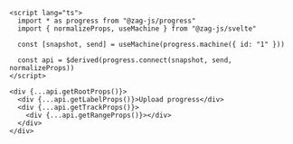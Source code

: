 ```svelte
<script lang="ts">
  import * as progress from "@zag-js/progress"
  import { normalizeProps, useMachine } from "@zag-js/svelte"

  const [snapshot, send] = useMachine(progress.machine({ id: "1" }))

  const api = $derived(progress.connect(snapshot, send, normalizeProps))
</script>

<div {...api.getRootProps()}>
  <div {...api.getLabelProps()}>Upload progress</div>
  <div {...api.getTrackProps()}>
    <div {...api.getRangeProps()}></div>
  </div>
</div>
```
